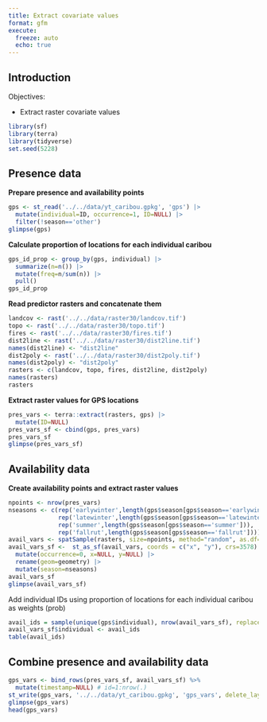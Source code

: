 ```yaml
---
title: Extract covariate values
format: gfm
execute:
  freeze: auto
  echo: true
---
```


## Introduction

Objectives:

- Extract raster covariate values

```r
library(sf)
library(terra)
library(tidyverse)
set.seed(5228)
```

## Presence data

**Prepare presence and availability points**

```r
gps <- st_read('../../data/yt_caribou.gpkg', 'gps') |>
  mutate(individual=ID, occurrence=1, ID=NULL) |>
  filter(!season=='other')
glimpse(gps)
```

**Calculate proportion of locations for each individual caribou**

```r
gps_id_prop <- group_by(gps, individual) |>
  summarize(n=n()) |>
  mutate(freq=n/sum(n)) |>
  pull()
gps_id_prop
```

**Read predictor rasters and concatenate them**

```r
landcov <- rast('../../data/raster30/landcov.tif')
topo <- rast('../../data/raster30/topo.tif')
fires <- rast('../../data/raster30/fires.tif')
dist2line <- rast('../../data/raster30/dist2line.tif')
names(dist2line) <- "dist2line"
dist2poly <- rast('../../data/raster30/dist2poly.tif')
names(dist2poly) <- "dist2poly"
rasters <- c(landcov, topo, fires, dist2line, dist2poly)
names(rasters)
rasters
```

**Extract raster values for GPS locations**

```r
pres_vars <- terra::extract(rasters, gps) |>
  mutate(ID=NULL)
pres_vars_sf <- cbind(gps, pres_vars)
pres_vars_sf
glimpse(pres_vars_sf)
```

## Availability data

**Create availability points and extract raster values**

```r
npoints <- nrow(pres_vars)
nseasons <- c(rep('earlywinter',length(gps$season[gps$season=='earlywinter'])),
              rep('latewinter',length(gps$season[gps$season=='latewinter'])),
              rep('summer',length(gps$season[gps$season=='summer'])),
              rep('fallrut',length(gps$season[gps$season=='fallrut'])))
avail_vars <- spatSample(rasters, size=npoints, method="random", as.df=TRUE, values=TRUE, xy=TRUE, na.rm=TRUE)
avail_vars_sf <-  st_as_sf(avail_vars, coords = c("x", "y"), crs=3578) |>
  mutate(occurrence=0, x=NULL, y=NULL) |>
  rename(geom=geometry) |>
  mutate(season=nseasons)
avail_vars_sf
glimpse(avail_vars_sf)
```

Add individual IDs using proportion of locations for each individual caribou as weights (prob)

```r
avail_ids = sample(unique(gps$individual), nrow(avail_vars_sf), replace=T, prob=gps_id_prop)
avail_vars_sf$individual <- avail_ids
table(avail_ids)
```

## Combine presence and availability data

```r
gps_vars <- bind_rows(pres_vars_sf, avail_vars_sf) %>%
  mutate(timestamp=NULL) # id=1:nrow(.)
st_write(gps_vars, '../../data/yt_caribou.gpkg', 'gps_vars', delete_layer=TRUE)
glimpse(gps_vars)
head(gps_vars)
```